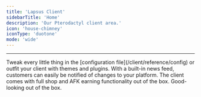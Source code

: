 ```yaml
---
title: 'Lapsus Client'
sidebarTitle: 'Home'
description: 'Our Pterodactyl client area.'
icon: 'house-chimney'
iconType: 'duotone'
mode: 'wide'
---
```


<CardGroup cols={4}>
  <Card title="Quickstart" icon="rocket-launch" iconType="duotone" href="/client/quickstart" horizontal></Card>
  <Card title="Manual Installation" icon="wrench" iconType="duotone" href="/client/installation" horizontal></Card>
  <Card title="Configuration" icon="file-pen" iconType="duotone" href="/client/reference/config" horizontal></Card>
  <Card title="OS Support" icon="badge-check" iconType="duotone" href="/client/reference/os-support" horizontal></Card>
</CardGroup>

-------

<CardGroup cols={2}>
  <Card title="Customizeable" icon="screwdriver-wrench" iconType="duotone">
    Tweak every little thing in the [configuration file](/client/reference/config) or outfit your client with themes and plugins.
  </Card>
    <Card title="Informative" icon="square-exclamation" iconType="duotone">
    With a built-in news feed, customers can easily be notified of changes to your platform.
  </Card>
  <Card title="Monetizeable" icon="circle-dollar" iconType="duotone">
     The client comes with full shop and AFK earning functionality out of the box.
  </Card>
  <Card title="Beautiful" icon="sparkles" iconType="duotone">
    Good-looking out of the box.
  </Card>
</CardGroup>
